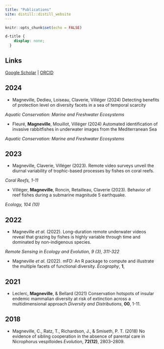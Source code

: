 ```yaml
---
title: "Publications"
site: distill::distill_website
---
```


```r
knitr::opts_chunk$set(echo = FALSE)
```

```css
d-title {
    display: none;
  }
```

## Links
[Google Scholar](https://scholar.google.com/citations?user=PnnVbAgAAAAJ&hl=fr&authuser=1&oi=ao) | [ORCID](https://orcid.org/0000-0003-0489-3822)



## 2024

- Magneville, Dedieu, Loiseau, Claverie, Villéger (2024)
Detecting benefits of protection level on diversity facets in a sea of temporal scarcity

_Aquatic Conservation: Marine and Freshwater Ecosystems_


- Fleuré, **Magneville**, Mouillot, Villéger (2024)
Automated identification of invasive rabbitfishes in underwater images from the Mediterranean Sea

_Aquatic Conservation: Marine and Freshwater Ecosystems_

## 2023

- Magneville, Claverie, Villéger (2023).
Remote video surveys unveil the diurnal variability of trophic-based processes by fishes on coral reefs.

_Coral Reefs, 1-11_

- Villéger, **Magneville**, Roncin, Retailleau, Claverie (2023).
Behavior of reef fishes during a submarine magnitude 5 earthquake.

_Ecology, 104 (10)_


## 2022

- Magneville _et al._ (2022).
Long-duration remote underwater videos reveal that grazing by fishes is highly variable through time and dominated by non-indigenous species.

_Remote Sensing in Ecology and Evolution, 9 (3), 311-322_

- Magneville _et al._ (2022). 
mFD: An R package to compute and illustrate the multiple facets of functional diversity. 
_Ecography_, **1**, 



## 2021

- Leclerc, **Magneville**, & Bellard (2021) 
Conservation hotspots of insular endemic mammalian diversity at risk of extinction across a multidimensional approach
_Diversity and Distributions_, **00**, 1-11.


## 2018

- Magneville, C., Ratz, T., Richardson, J., & Smiseth, P. T. (2018) 
No evidence of sibling cooperation in the absence of parental care in Nicrophorus vespilloides
_Evolution_, **72(12)**, 2803–2809.

